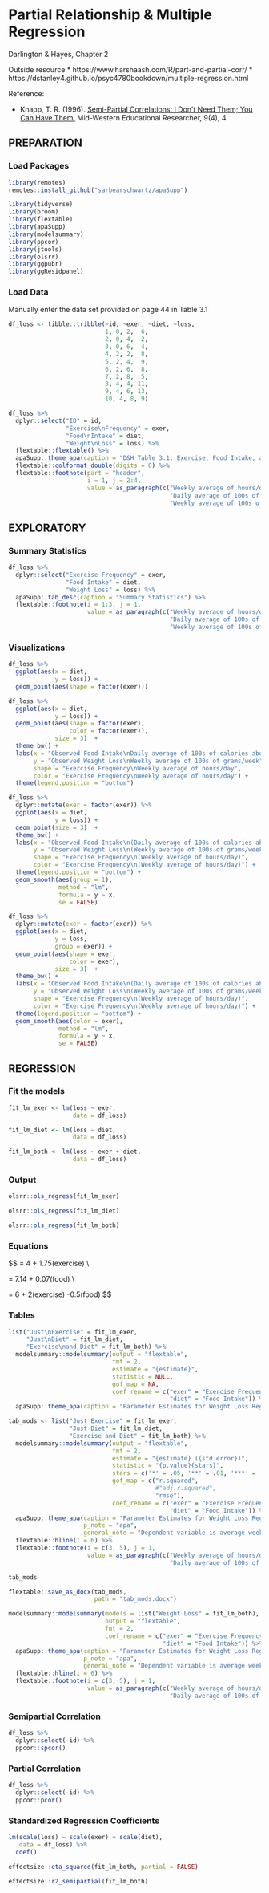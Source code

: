 
# Partial Relationship & Multiple Regression


Darlington & Hayes, Chapter 2

Outside resource
* https://www.harshaash.com/R/part-and-partial-corr/
* https://dstanley4.github.io/psyc4780bookdown/multiple-regression.html

Reference:

* Knapp, T. R. (1996). [Semi-Partial Correlations: I Don't Need Them; You Can Have Them.](https://scholarworks.bgsu.edu/cgi/viewcontent.cgi?article=1631&context=mwer) Mid-Western Educational Researcher, 9(4), 4.

## PREPARATION

### Load Packages

```r
library(remotes)
remotes::install_github("sarbearschwartz/apaSupp")
```


```r
library(tidyverse)
library(broom)
library(flextable)
library(apaSupp)
library(modelsummary)
library(ppcor)
library(jtools)
library(olsrr)
library(ggpubr)
library(ggResidpanel)
```


### Load Data

Manually enter the data set provided on page 44 in Table 3.1



```r
df_loss <- tibble::tribble(~id, ~exer, ~diet, ~loss,
                           1, 0, 2,  6, 
                           2, 0, 4,  2,
                           3, 0, 6,  4,
                           4, 2, 2,  8,
                           5, 2, 4,  9,
                           6, 2, 6,  8,
                           7, 2, 8,  5,
                           8, 4, 4, 11,
                           9, 4, 6, 13,
                           10, 4, 8, 9)
```



```r
df_loss %>% 
  dplyr::select("ID" = id,
                "Exercise\nFrequency" = exer,
                "Food\nIntake" = diet,
                "Weight\nLoss" = loss) %>% 
  flextable::flextable() %>% 
  apaSupp::theme_apa(caption = "D&H Table 3.1: Exercise, Food Intake, and Weight Loss") %>% 
  flextable::colformat_double(digits = 0) %>% 
  flextable::footnote(part = "header", 
                      i = 1, j = 2:4, 
                      value = as_paragraph(c("Weekly average of hours/day",
                                             "Daily average of 100s of calories above recommendation",
                                             "Weekly average of 100s of grams/week")))
```



## EXPLORATORY

### Summary Statistics

```r
df_loss %>% 
  dplyr::select("Exercise Frequency" = exer,
                "Food Intake" = diet,
                "Weight Loss" = loss) %>% 
  apaSupp::tab_desc(caption = "Summary Statistics") %>% 
  flextable::footnote(i = 1:3, j = 1, 
                      value = as_paragraph(c("Weekly average of hours/day",
                                             "Daily average of 100s of calories above recommendation",
                                             "Weekly average of 100s of grams/week")))
```



### Visualizations

```r
df_loss %>% 
  ggplot(aes(x = diet,
             y = loss)) +
  geom_point(aes(shape = factor(exer))) 
```

```r
df_loss %>% 
  ggplot(aes(x = diet,
             y = loss)) +
  geom_point(aes(shape = factor(exer),
                 color = factor(exer)),
             size = 3)  +
  theme_bw() +
  labs(x = "Observed Food Intake\nDaily average of 100s of calories above recommendation",
       y = "Observed Weight Loss\nWeekly average of 100s of grams/week",
       shape = "Exercise Frequency\nWeekly average of hours/day",
       color = "Exercise Frequency\nWeekly average of hours/day") +
  theme(legend.position = "bottom")
```

```r
df_loss %>% 
  dplyr::mutate(exer = factor(exer)) %>% 
  ggplot(aes(x = diet,
             y = loss)) +
  geom_point(size = 3)  +
  theme_bw() +
  labs(x = "Observed Food Intake\n(Daily average of 100s of calories above recommendation)",
       y = "Observed Weight Loss\n(Weekly average of 100s of grams/week)",
       shape = "Exercise Frequency\n(Weekly average of hours/day)",
       color = "Exercise Frequency\n(Weekly average of hours/day)") +
  theme(legend.position = "bottom") +
  geom_smooth(aes(group = 1),
              method = "lm",
              formula = y ~ x,
              se = FALSE)
```


```r
df_loss %>% 
  dplyr::mutate(exer = factor(exer)) %>% 
  ggplot(aes(x = diet,
             y = loss,
             group = exer)) +
  geom_point(aes(shape = exer,
                 color = exer),
             size = 3)  +
  theme_bw() +
  labs(x = "Observed Food Intake\n(Daily average of 100s of calories above recommendation)",
       y = "Observed Weight Loss\n(Weekly average of 100s of grams/week)",
       shape = "Exercise Frequency\n(Weekly average of hours/day)",
       color = "Exercise Frequency\n(Weekly average of hours/day)") +
  theme(legend.position = "bottom") +
  geom_smooth(aes(color = exer),
              method = "lm",
              formula = y ~ x,
              se = FALSE)
```



## REGRESSION

### Fit the models

```r
fit_lm_exer <- lm(loss ~ exer,
                  data = df_loss)

fit_lm_diet <- lm(loss ~ diet,
                  data = df_loss)

fit_lm_both <- lm(loss ~ exer + diet,
                  data = df_loss)
```

### Output

```r
olsrr::ols_regress(fit_lm_exer)
```


```r
olsrr::ols_regress(fit_lm_diet)
```


```r
olsrr::ols_regress(fit_lm_both)
```

### Equations

$$
\widehat{loss} = 4 + 1.75(exercise) \\

\widehat{loss} = 7.14 + 0.07(food) \\

\widehat{loss} = 6 + 2(exercise) -0.5(food)
$$



### Tables

```r
list("Just\nExercise" = fit_lm_exer,
     "Just\nDiet" = fit_lm_diet,
     "Exercise\nand Diet" = fit_lm_both) %>% 
  modelsummary::modelsummary(output = "flextable",
                             fmt = 2,
                             estimate = "{estimate}",
                             statistic = NULL,
                             gof_map = NA,
                             coef_rename = c("exer" = "Exercise Frequency",
                                             "diet" = "Food Intake")) %>% 
  apaSupp::theme_apa(caption = "Parameter Estimates for Weight Loss Regressed on Exercise Frequency and Food Intake - BASIC")
```


```r
tab_mods <- list("Just Exercise" = fit_lm_exer,
                 "Just Diet" = fit_lm_diet,
                 "Exercise and Diet" = fit_lm_both) %>% 
  modelsummary::modelsummary(output = "flextable",
                             fmt = 2,
                             estimate = "{estimate} ({std.error})",
                             statistic = "{p.value}{stars}",
                             stars = c('*' = .05, '**' = .01, '***' = .001),
                             gof_map = c("r.squared", 
                                         #"adj.r.squared",
                                         "rmse"),
                             coef_rename = c("exer" = "Exercise Frequency",
                                             "diet" = "Food Intake")) %>% 
  apaSupp::theme_apa(caption = "Parameter Estimates for Weight Loss Regressed on Exercise Frequency and Food Intake - BETTER",
                     p_note = "apa",
                     general_note = "Dependent variable is average weekly weight lost in 100s of grams. ") %>% 
  flextable::hline(i = 6) %>% 
  flextable::footnote(i = c(3, 5), j = 1, 
                      value = as_paragraph(c("Weekly average of hours/day",
                                             "Daily average of 100s of calories above recommendation")))

tab_mods
```

```r
flextable::save_as_docx(tab_mods,
                        path = "tab_mods.docx")
```




```r
modelsummary::modelsummary(models = list("Weight Loss" = fit_lm_both),
                           output = "flextable",
                           fmt = 2,
                           coef_rename = c("exer" = "Exercise Frequency",
                                           "diet" = "Food Intake")) %>% 
  apaSupp::theme_apa(caption = "Parameter Estimates for Weight Loss Regressed on Exercise Frequency and Food Intake - BETTER",
                     p_note = "apa",
                     general_note = "Dependent variable is average weekly weight lost in 100s of grams. ") %>% 
  flextable::hline(i = 6) %>% 
  flextable::footnote(i = c(3, 5), j = 1, 
                      value = as_paragraph(c("Weekly average of hours/day",
                                             "Daily average of 100s of calories above recommendation")))
```




### Semipartial Correlation

```r
df_loss %>% 
  dplyr::select(-id) %>% 
  ppcor::spcor()
```


### Partial Correlation

```r
df_loss %>% 
  dplyr::select(-id) %>% 
  ppcor::pcor()
```


### Standardized Regression Coefficients


```r
lm(scale(loss) ~ scale(exer) + scale(diet),
   data = df_loss) %>% 
  coef()
```


```r
effectsize::eta_squared(fit_lm_both, partial = FALSE)
```



```r
effectsize::r2_semipartial(fit_lm_both)
```



